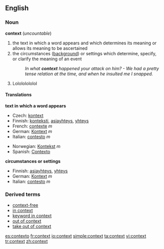 ==English==
===Noun===
'''context''' (''uncountable'')

#the text in which a word appears and which determines its meaning or allows its meaning to be ascertained
#the circumstances ([[background]]) or settings which determine, specify, or clarify the meaning of an event
#:''In what '''context''' happened your attack on him? - We had a pretty tense relation at the time, and when he insulted me I snapped.''
#Lolololololol

====Translations====
'''text in which a word appears'''
{{top}}
*Czech: [[kontext]]
*Finnish: [[konteksti]], [[asiayhteys]], [[yhteys]]
*French: [[contexte]] ''m''
*German: [[Kontext]] ''m''
*Italian: [[contesto]] ''m''
{{mid}}
*Norwegian: [[Kontekst]] ''m''
*Spanish: [[Contexto]]
{{bottom}}

'''circumstances or settings'''
{{top}}
*Finnish: [[asiayhteys]], [[yhteys]]
*German: [[Kontext]] ''m'' 
*Italian: [[contesto]] ''m''
{{mid}}
{{bottom}}

===Derived terms===
*[[context-free]]
*[[in context]]
*[[keyword in context]]
*[[out of context]]
*[[take out of context]]

[[es:contexto]]
[[fr:context]]
[[io:context]]
[[simple:context]]
[[ta:context]]
[[vi:context]]
[[tr:context]]
[[zh:context]]